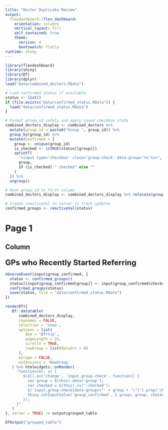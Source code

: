 ```yaml
---
title: "Doctor Duplicate Review"
output: 
  flexdashboard::flex_dashboard:
    orientation: columns
    vertical_layout: fill
    self_contained: true
    theme: 
      version: 4
      bootswatch: flatly
runtime: shiny
---
```


```r
library(flexdashboard)
library(shiny)
library(DT)
library(dplyr)
load("data/combined_doctors.RData")

# Load confirmed status if available
status <- list()
if (file.exists("data/confirmed_status.RData")) {
  load("data/confirmed_status.RData")
}

# Format group_id safely and apply saved checkbox state
combined_doctors_display <- combined_doctors %>%
  mutate(group_id = paste0("Group ", group_id)) %>%
  group_by(group_id) %>%
  mutate(Confirmed = {
    group <- unique(group_id)
    is_checked <- isTRUE(status[[group]])
    sprintf(
      "<input type='checkbox' class='group-check' data-group='%s'%s>",
      group,
      if (is_checked) " checked" else ""
    )
  }) %>%
  ungroup()

# Move group_id to first column
combined_doctors_display <- combined_doctors_display %>% relocate(group_id, .before = 1)

# Create reactiveVal in server to track updates
confirmed_groups <- reactiveVal(status)
```

# Page 1

Column {data-width=100%}
-----------------------------------------------------------------------

### <span style="font-size: 1.5rem;">GPs who Recently Started Referring</span>

```r
observeEvent(input$group_confirmed, {
  status <- confirmed_groups()
  status[[input$group_confirmed$group]] <- input$group_confirmed$checked
  confirmed_groups(status)
  save(status, file = "data/confirmed_status.RData")
})

renderDT({
   DT::datatable(
      combined_doctors_display,
      rownames = FALSE,
      selection = 'none',
      options = list(
         dom = 'Bfrtip',
         pageLength = 25,
         scrollX = TRUE,
         rowGroup = list(dataSrc = 0)
      ),
      escape = FALSE,
      extensions = 'RowGroup'
   ) %>% htmlwidgets::onRender(
     "function(el, x) {
        $(el).on('change', 'input.group-check', function() {
          var group = $(this).data('group');
          var checked = $(this).is(':checked');
          $('input.group-check[data-group=\"' + group + '\"]').prop('checked', checked);
          Shiny.setInputValue('group_confirmed', { group: group, checked: checked }, { priority: 'event' });
        });
     }"
   )
}, server = TRUE) -> output$grouped_table

DTOutput("grouped_table")
```



